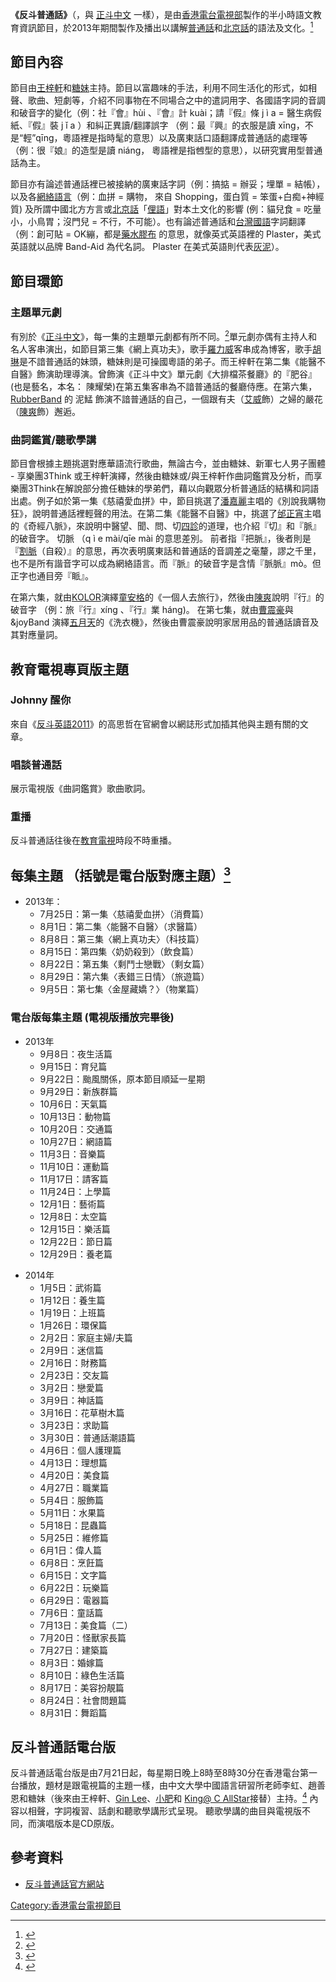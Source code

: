 {{電視節目信息框
| 顏色       = RTHK
| 名稱       = 《反斗普通話》<br>{{lang|en|Chinese Made Efficient}}
| 原名       = 
| 圖片       = [[file:RTHK_Chinese_Made_Efficient.jpg|300px]]
| 圖說       = 
| 類型       = 語文教育、教育資訊
| 原創       = 
| 發展       = 
| 導演       = 
| 主持       = [[王梓軒|王梓軒]]、[[糖妹|糖妹]]<br/>節目顧問：香港中文大學普通話教育研究及發展中心
| 演出       = 
| 配音       = 
| 旁白       = 
| 主題曲     = 
| 片頭曲     = 
| 片尾曲     = 
| 作曲       = 
| 國家       = 
| 地區       = {{Hong Kong}}
| 語言       = [[粵語|粵語]]、[[普通話|普通話]]、[[北京話|北京話]]、[[英語|英語]]
| 季數       = 
| 系列數     = 
| 輯數       = 
| 集數       = 7
| 每集列表   = 
| 執行製片   = 
| 製片人     = [[香港電台|香港電台電視部]]
| 監製       = [[謝瑞芳|謝瑞芳]]
| 副製片人   = 
| 共同製片人 = 
| 編審       = 
| 剪輯       = 
| 外景       = 
| 機位       = 
| 每集長     = 30分鐘
| 頻道       = 
| 電視網     = 逢星期四晚上7時至7時30分於[[翡翠台|翡翠台]]播出
| 電視臺     = 
| 視頻制式   = 
| 音頻制式   = 
| 首播國家   = 
| 首播地區   = 
| 開始       = 2013年7月25日
| 結束       = 2013年9月5日
| 相關節目   = 《[[正斗中文|正斗中文]]》
| website    = http://www.rthk.hk/tv/dtt31/programme/chinesemadeefficient2013 
| imdb_id    = 
| tv_com_id  = 
}}

'''《反斗普通話》'''（{{lang-en|'''Chinese Made Efficient'''}}，與 [[正斗中文|正斗中文]] 一樣），是由[[香港電台電視部|香港電台電視部]]製作的半小時語文教育資訊節目，於2013年期間製作及播出以講解[[普通話|普通話]]和[[北京話|北京話]]的語法及文化。<ref>{{Cite web |url=http://cme.etvonline.tv/index.php |title=教育電視官方網站 |accessdate=2013-09-06 |archive-date=2013-08-23 |archive-url=https://web.archive.org/web/20130823170218/http://cme.etvonline.tv/index.php |dead-url=no }}</ref>

==節目內容==
節目由[[王梓軒|王梓軒]]和[[糖妹|糖妹]]主持。節目以富趣味的手法，利用不同生活化的形式，如相聲、歌曲、短劇等，介紹不同事物在不同場合之中的遣詞用字、各國語字詞的音調和破音字的變化（例：社『會』hùi 、『會』計 kuài；請『假』條 j ì a = 醫生病假紙、『假』裝 j ǐ a ）和糾正異讀/翻譯誤字 （例：最『興』的衣服是讀 xīng，不是“輕”qīng，粵語裡是指時髦的意思）以及廣東話口語翻譯成普通話的處理等（例：很『娘』的造型是讀 niáng， 粵語裡是指乸型的意思），以研究實用型普通話為主。

節目亦有論述普通話裡已被接納的廣東話字詞（例：搞掂 = 辦妥；埋單 = 結帳），以及各[[網絡語言|網絡語言]]（例：血拼 = 購物， 來自 Shopping，蛋白質 = 笨蛋+白痴+神經質) 及所謂中國北方方言或[[北京話|北京話]]「[[俚語|俚語]]」對本土文化的影響 (例：貓兒食 = 吃量小，小鳥胃；沒門兒 = 不行，不可能）。也有論述普通話和[[台灣國語|台灣國語]]字詞翻譯 （例：創可貼 = OK繃，都是[[藥水膠布|藥水膠布]] 的意思，就像英式英語裡的 Plaster，美式英語就以品牌 Band-Aid 為代名詞。 Plaster 在美式英語則代表[[灰泥|灰泥]]）。

==節目環節==
===主題單元劇===
有別於《[[正斗中文|正斗中文]]》，每一集的主題單元劇都有所不同。<ref>{{Cite web |url=http://www.youtube.com/watch?v=6OMWv3qN0Bg |title=25-7-2013 反斗普通話第一集宣傳片 |accessdate=2013-07-31 |archive-date=2016-09-21 |archive-url=https://web.archive.org/web/20160921063202/https://www.youtube.com/watch?v=6OMWv3qN0Bg |dead-url=no }}</ref>單元劇亦偶有主持人和名人客串演出，如節目第三集《網上真功夫》，歌手[[羅力威|羅力威]]客串成為博客，歌手[[胡琳|胡琳]]是不諳普通話的妹頭，糖妹則是可操國粵語的弟子。而王梓軒在第二集《能醫不自醫》飾演助理導演。曾飾演《正斗中文》單元劇《大排檔茶餐廳》的『肥谷』(也是藝名，本名： 陳耀榮)在第五集客串為不諳普通話的餐廳侍應。在第六集，[[RubberBand|RubberBand]] 的 泥鯭 飾演不諳普通話的自己，一個跟有夫（[[艾威|艾威]]飾）之婦的嚴花（[[陳爽|陳爽]]飾）邂逅。

===曲詞鑑賞/聽歌學講===
節目會根據主題挑選對應華語流行歌曲，無論古今，並由糖妹、新軍七人男子團體 - 享樂團3Think 或王梓軒演繹，然後由糖妹或/與王梓軒作曲詞鑑賞及分析，而享樂團3Think在解說部分擔任糖妹的學弟們，藉以向觀眾分析普通話的結構和詞語出處。例子如於第一集《慈禧愛血拼》中，節目挑選了[[潘嘉麗|潘嘉麗]]主唱的《別說我購物狂》，說明普通話裡輕聲的用法。在第二集《能醫不自醫》中，挑選了[[邰正宵|邰正宵]]主唱的《奇經八脈》，來說明中醫望、聞、問、切[[四診|四診]]的道理，也介紹『切』和『脈』的破音字。 切脈 （q ì e mài/qīe mài 的意思差別。 前者指『把脈』，後者則是『[[割腕|割脈]]（自殺）』的意思，再次表明廣東話和普通話的音調差之毫釐，謬之千里，也不是所有諧音字可以成為網絡語言。而『脈』的破音字是含情『脈脈』mò。但正字也通目旁『眽』。

在第六集，就由[[KOLOR|KOLOR]]演繹[[童安格|童安格]]的《一個人去旅行》，然後由[[陳爽|陳爽]]說明『行』的破音字 （例：旅『行』xíng 、『行』業 háng)。
在第七集，就由[[曹震豪|曹震豪]]與&joyBand 演繹[[五月天|五月天]]的《洗衣機》，然後由曹震豪說明家居用品的普通話讀音及其對應量詞。

==教育電視專頁版主題==
===Johnny 醒你===
來自《[[反斗英語2011|反斗英語2011]]》的高思哲在官網會以網誌形式加插其他與主題有關的文章。

===唱談普通話===
展示電視版《曲詞鑑賞》歌曲歌詞。

===重播===
反斗普通話往後在[[教育電視|教育電視]]時段不時重播。

==每集主題 （括號是電台版對應主題）<ref>{{Cite web |url=http://programme.rthk.hk/rthk/tv/programme.php?name=tv%2Fchinesemadeefficient2013&p=5926&m=archive&page=1&item=100 |title=香港電台（2013）：《反斗普通話》各集內容 |accessdate=2020-10-03 |archive-date=2014-08-16 |archive-url=https://web.archive.org/web/20140816014147/http://programme.rthk.hk/rthk/tv/programme.php?name=tv%2Fchinesemadeefficient2013&p=5926&m=archive&page=1&item=100 |dead-url=no }}</ref>==
*2013年：
**7月25日：第一集〈慈禧愛血拼〉（消費篇）
**8月1日：第二集〈能醫不自醫〉（求醫篇）
**8月8日：第三集〈網上真功夫〉（科技篇）
**8月15日：第四集〈奶奶殺到〉（飲食篇）
**8月22日：第五集〈剩鬥士戀戰〉（剩女篇）
**8月29日：第六集〈表錯三日情〉（旅遊篇）
**9月5日：第七集〈金屋藏嬌？〉（物業篇）

===電台版每集主題 (電視版播放完畢後)===
*2013年
**9月8日：夜生活篇
**9月15日：育兒篇
**9月22日：颱風關係，原本節目順延一星期
**9月29日：新族群篇
**10月6日：天氣篇
**10月13日：動物篇
**10月20日：交通篇
**10月27日：網語篇
**11月3日：音樂篇
**11月10日：運動篇
**11月17日：請客篇
**11月24日：上學篇
**12月1日：藝術篇
**12月8日：太空篇
**12月15日：樂活篇
**12月22日：節日篇
**12月29日：養老篇

*2014年
**1月5日：武術篇
**1月12日：養生篇
**1月19日：上班篇
**1月26日：環保篇
**2月2日：家庭主婦/夫篇
**2月9日：迷信篇
**2月16日：財務篇
**2月23日：交友篇
**3月2日：戀愛篇
**3月9日：神話篇
**3月16日：花草樹木篇
**3月23日：求助篇
**3月30日：普通話潮語篇
**4月6日：個人護理篇
**4月13日：理想篇
**4月20日：美食篇
**4月27日：職業篇
**5月4日：服飾篇
** 5月11日：水果篇
** 5月18日：昆蟲篇
** 5月25日：維修篇
** 6月1日：偉人篇
** 6月8日：烹飪篇
** 6月15日：文字篇
** 6月22日：玩樂篇
** 6月29日：電器篇
** 7月6日：童話篇
** 7月13日：美食篇（二）
** 7月20日：怪獸家長篇
** 7月27日：建築篇
** 8月3日：婚嫁篇
** 8月10日：綠色生活篇
** 8月17日：美容扮靚篇
** 8月24日：社會問題篇
** 8月31日：舞蹈篇

==反斗普通話電台版==
{{電台節目信息
|顏色       = RTHK
|show_name      = 反斗普通話電台版
|image          =
|imagesize      =
|caption        =
|other_names    = Chinese Made Efficient
|format         =
|runtime        = 30分鐘
|country        = [[File:Flag_of_Hong_Kong.svg|25px]] [[香港|香港]]
|language       = [[粵語|粵語]]、[[普通話|普通話]]、[[北京話|北京話]]
|home_station   = [[香港電台|香港電台]]第一台
|syndicates     =
|television     =
|presenter      = 李虹<br />趙善恩<br />[[糖妹|糖妹]] (2013年7月21日～10月13日)<br />[[王梓軒|王梓軒]]（2013年10月20日～2014年1月12日）<br />[[Gin_Lee|Gin Lee]] （2014年1月19日至2014年5月4日<br />[[小肥|小肥]]（2014年5月11日至2014年7月13日）<br /> [[吳崇銘|King]]@ [[C_AllStar|C AllStar]]（2014年7月20日至2014年8月31日）
|starring       =
|announcer      =
|creator        =
|writer         =
|director       =
|producer       =
|exec_in_charge =
|exec_producer  =
|narrated       =
|rec_location   = [[香港電台|香港電台]]
|first_aired    = 2013年7月21日（9月22日 因為颱風關係，暫停播映一次）
|last_aired     =2014年8月31日
|time_from      = 逢[[星期日|星期日]]晚上8點
|time_to        = 晚上8點半
|num_series     =
|num_episodes   = 58
|audio_format   = [[立體聲|立體聲]]
|opentheme      =
|endtheme       =
|website        = http://programme.rthk.hk/channel/radio/programme.php?name=radio1/ceu_pth&p=5945 反斗普通話電台版
|podcast        = 
}}
反斗普通話電台版是由7月21日起，每星期日晚上8時至8時30分在香港電台第一台播放，題材是跟電視篇的主題一樣，由中文大學中國語言研習所老師李虹、趙善恩和糖妹（後來由王梓軒、[[李幸倪|Gin Lee]]、[[小肥|小肥]]和 [[C_AllStar|King@ C AllStar]]接替）主持。<ref>{{Cite web |url=http://programme.rthk.hk/channel/radio/programme.php?name=radio1%2Fceu_pth&d=2013-07-21&p=5945&e=225725&m=episode |title=反斗普通話電台版 |accessdate=2020-10-03 |archive-date=2016-05-09 |archive-url=https://web.archive.org/web/20160509144323/http://programme.rthk.hk/channel/radio/programme.php?name=radio1%2Fceu_pth&d=2013-07-21&p=5945&e=225725&m=episode |dead-url=no }}</ref>  內容以相聲，字詞複習、話劇和聽歌學講形式呈現。 聽歌學講的曲目與電視版不同，而演唱版本是CD原版。

==參考資料==
{{reflist}}
*[http://programme.rthk.hk/rthk/tv/programme.php?name=tv/chinesemadeefficient2013&p=5926 反斗普通話官方網站]{{Wayback|url=http://programme.rthk.hk/rthk/tv/programme.php?name=tv%2Fchinesemadeefficient2013&p=5926 |date=20140702201048 }}

[[Category:香港電台電視節目|Category:香港電台電視節目]]